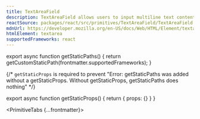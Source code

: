 ```yaml
---
title: TextAreaField
description: TextAreaField allows users to input multiline text content.
reactSource: packages/react/src/primitives/TextAreaField/TextAreaField.tsx
mdnUrl: https://developer.mozilla.org/en-US/docs/Web/HTML/Element/textarea
htmlElement: textarea
supportedFrameworks: react
---
```



export async function getStaticPaths() {
  return getCustomStaticPath(frontmatter.supportedFrameworks);
}

{/*  `getStaticProps` is required to prevent "Error: getStaticPaths was added without a getStaticProps. Without getStaticProps, getStaticPaths does nothing" */}

export async function getStaticProps() {
  return { props: {} }
}

<PrimitiveTabs {...frontmatter}>
  <ReactPage />
</PrimitiveTabs>
